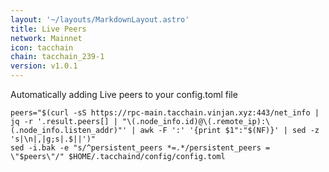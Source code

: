 ```yaml
---
layout: '~/layouts/MarkdownLayout.astro'
title: Live Peers
network: Mainnet
icon: tacchain
chain: tacchain_239-1
version: v1.0.1
---
```

Automatically adding Live peers to your config.toml file
```
peers="$(curl -sS https://rpc-main.tacchain.vinjan.xyz:443/net_info | jq -r '.result.peers[] | "\(.node_info.id)@\(.remote_ip):\(.node_info.listen_addr)"' | awk -F ':' '{print $1":"$(NF)}' | sed -z 's|\n|,|g;s|.$||')"
sed -i.bak -e "s/^persistent_peers *=.*/persistent_peers = \"$peers\"/" $HOME/.tacchaind/config/config.toml
```
